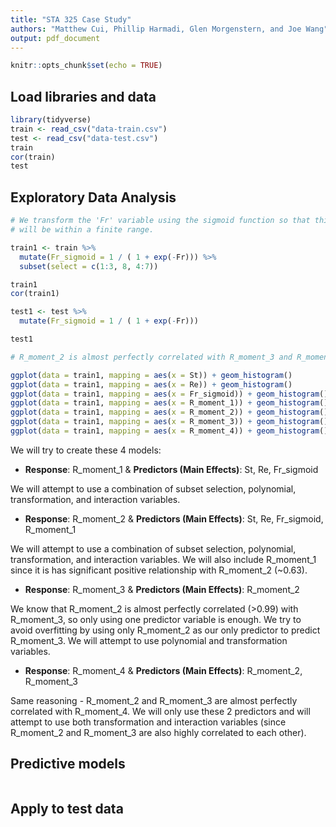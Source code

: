 ```yaml
---
title: "STA 325 Case Study"
authors: "Matthew Cui, Phillip Harmadi, Glen Morgenstern, and Joe Wang"
output: pdf_document
---
```


```r
knitr::opts_chunk$set(echo = TRUE)
```

## Load libraries and data
```r
library(tidyverse)
train <- read_csv("data-train.csv")
test <- read_csv("data-test.csv")
train
cor(train)
test
```

## Exploratory Data Analysis

```r
# We transform the 'Fr' variable using the sigmoid function so that this variable 
# will be within a finite range.

train1 <- train %>%
  mutate(Fr_sigmoid = 1 / ( 1 + exp(-Fr))) %>%
  subset(select = c(1:3, 8, 4:7))

train1
cor(train1)

test1 <- test %>%
  mutate(Fr_sigmoid = 1 / ( 1 + exp(-Fr))) 

test1

# R_moment_2 is almost perfectly correlated with R_moment_3 and R_moment 4.
```

```r
ggplot(data = train1, mapping = aes(x = St)) + geom_histogram()
ggplot(data = train1, mapping = aes(x = Re)) + geom_histogram()
ggplot(data = train1, mapping = aes(x = Fr_sigmoid)) + geom_histogram()
ggplot(data = train1, mapping = aes(x = R_moment_1)) + geom_histogram()
ggplot(data = train1, mapping = aes(x = R_moment_2)) + geom_histogram()
ggplot(data = train1, mapping = aes(x = R_moment_3)) + geom_histogram()
ggplot(data = train1, mapping = aes(x = R_moment_4)) + geom_histogram()
```

We will try to create these 4 models:

- **Response**: R_moment_1 & **Predictors (Main Effects)**: St, Re, Fr_sigmoid

We will attempt to use a combination of subset selection, polynomial, 
transformation, and interaction variables.

- **Response**: R_moment_2 & **Predictors (Main Effects)**: St, Re, Fr_sigmoid, R_moment_1

We will attempt to use a combination of subset selection, polynomial, 
transformation, and interaction variables. We will also include R_moment_1 since
it is has significant positive relationship with R_moment_2 (~0.63).

- **Response**: R_moment_3 & **Predictors (Main Effects)**: R_moment_2

We know that R_moment_2 is almost perfectly correlated (>0.99) with R_moment_3, 
so only using one predictor variable is enough. We try to avoid overfitting by
using only R_moment_2 as our only predictor to predict R_moment_3. We will
attempt to use polynomial and transformation variables.

- **Response**: R_moment_4 & **Predictors (Main Effects)**: R_moment_2, R_moment_3

Same reasoning - R_moment_2 and R_moment_3 are almost perfectly correlated
with R_moment_4. We will only use these 2 predictors and will attempt to use
both transformation and interaction variables (since R_moment_2 and R_moment_3
are also highly correlated to each other).

## Predictive models

```r

```

## Apply to test data

```r

```

